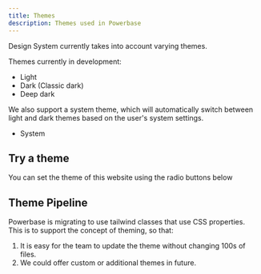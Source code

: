 ```yaml
---
title: Themes
description: Themes used in Powerbase
---
```


Design System currently takes into account varying themes.

Themes currently in development:

- Light
- Dark (Classic dark)
- Deep dark

We also support a system theme, which will automatically switch between light and dark themes based on the user's system settings.

- System

## Try a theme

You can set the theme of this website using the radio buttons below

<ThemeSettings />

## Theme Pipeline

Powerbase is migrating to use tailwind classes that use CSS properties.
This is to support the concept of theming, so that:

1. It is easy for the team to update the theme without changing 100s of files.
2. We could offer custom or additional themes in future.
